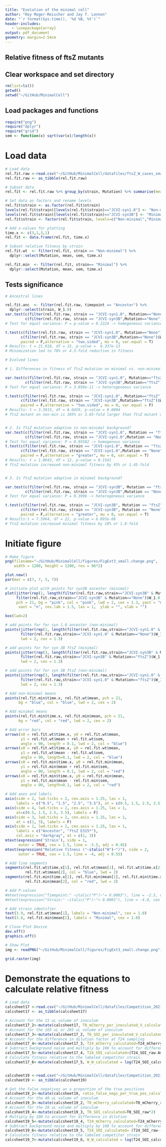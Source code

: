 ```yaml
---
title: "Evolution of the minimal cell"
author: "Roy Moger-Reischer and Jay T. Lennon"
date: "`r format(Sys.time(), '%d %B, %Y')`"
header-includes:
   - \usepackage{array}
output: pdf_document
geometry: margin=2.54cm
---
```


## Relative fitness of ftsZ mutants

## Clear workspace and set directory
```r
rm(list=ls())
getwd()
setwd("~/GitHub/MinimalCell")
```

## Load packages and functions
```r
require("png")
require("dplyr")
require("grid")
sem <- function(x) sqrt(var(x)/length(x))
```

# Load data
```r
# Load data
rel.fit.raw <-read.csv("~/GitHub/MinimalCell/datafiles/ftsZ_W_cases_small.change.csv")
rel.fit.raw <- as_tibble(rel.fit.raw)

# Subset data
rel.fit <- rel.fit.raw %>% group_by(strain, Mutation) %>% summarise(mean = mean(W_1.0), sem = sem(W_1.0))

# Set data as factors and rename levels
rel.fit$strain <- as.factor(rel.fit$strain)
levels(rel.fit$strain)[levels(rel.fit$strain)=="JCVI-syn1.0"] <- "Non-minimal"
levels(rel.fit$strain)[levels(rel.fit$strain)=="JCVI-syn3B"] <- "Minimal"
rel.fit$strain <- factor(rel.fit$strain, levels=c("Non-minimal","Minimal"))

# Add x-values for plotting
time.x <- c(3,1,3,1)
rel.fit <- data.frame(rel.fit, time.x)

# Subset relative fitness by strain
rel.fit.wt  <- filter(rel.fit, strain == "Non-minimal") %>%
  dplyr::select(Mutation, mean, sem, time.x)

rel.fit.min  <- filter(rel.fit, strain== "Minimal") %>%
  dplyr::select(Mutation, mean, sem, time.x)
```

## Tests significance

```r
# Ancestral lines

rel.fit.anc  <- filter(rel.fit.raw, timepoint == "Ancestor") %>%
  dplyr::select(strain, W_1.0)
var.test(c(filter(rel.fit.raw, strain == "JCVI-syn1.0", Mutation=="None")$W_1.0),
         c(filter(rel.fit.raw, strain == "JCVI-syn3B",Mutation=="None")$W_1.0))
# Test for equal variance: P = p-value = 0.2224 -> homogeneous variance

t.test(c(filter(rel.fit.raw, strain == "JCVI-syn1.0", Mutation=="None")$W_1.0),
       c(filter(rel.fit.raw, strain == "JCVI-syn3B",Mutation=="None")$W_1.0),
       paired = F,alternative = "two.sided", mu = 0, var.equal = T)
# Results: t = 21.918, df = 15, p-value =  8.337e-13
# Minimization led to 78% or 4.5-fold reduction in fitness

# Evolved lines

# 1. Differences in fitness of ftsZ mutation on minimal vs. non-minimal background

var.test(c(filter(rel.fit.raw, strain == "JCVI-syn1.0", Mutation=="ftsZ")$W_1.0),
         c(filter(rel.fit.raw, strain == "JCVI-syn3B",Mutation=="ftsZ")$W_1.0))
# Test for equal variance: P = 3.856e-11 -> heterogeneous variance

t.test(c(filter(rel.fit.raw, strain == "JCVI-syn1.0", Mutation=="ftsZ")$W_1.0),
       c(filter(rel.fit.raw, strain == "JCVI-syn3B",Mutation=="ftsZ")$W_1.0),
       paired = F,alternative = "two.sided", mu = 0, var.equal = F)
# Results: t = 3.3915, df = 8.0459, p-value = 0.0094
# ftsZ mutant on non-min is 105% or 3.65-fold larger than ftsZ mutant on min


# 2. Is ftsZ mutation adaptive in non-minimal background?
var.test(c(filter(rel.fit.raw, strain == "JCVI-syn1.0", Mutation == "ftsZ")$W_1.0),
         c(filter(rel.fit.raw, strain == "JCVI-syn1.0",Mutation == "None")$W_1.0))
# Test for equal variance: P = 0.05582 -> homogenous variance
t.test(c(filter(rel.fit.raw, strain == "JCVI-syn1.0", Mutation == "ftsZ")$W_1.0),
       c(filter(rel.fit.raw, strain == "JCVI-syn1.0",Mutation == "None")$W_1.0),
       paired = F,alternative = "greater", mu = 0, var.equal = T)
# Results: t = 1.0643, df = 12, p-value = 0.1541
# ftsZ mutation increased non-minimal fitness by 45% or 1.45-fold


# 3. Is ftsZ mutation adaptive in minimal background?

var.test(c(filter(rel.fit.raw, strain == "JCVI-syn3B", Mutation == "ftsZ")$W_1.0),
         c(filter(rel.fit.raw, strain == "JCVI-syn3B",Mutation == "None")$W_1.0))
# Test for equal variance: P = 0.3996 -> heterogeneous variance

t.test(c(filter(rel.fit.raw, strain == "JCVI-syn3B", Mutation == "ftsZ")$W_1.0),
       c(filter(rel.fit.raw, strain == "JCVI-syn3B", Mutation == "None")$W_1.0),
       paired = F,alternative = "greater", mu = 0, var.equal = T)
# Results:t = 7.5964, df = 22, p-value = 6.895e-08
# ftsZ mutation increased minimal fitness by 18% or 1.8-fold
```

# Initiate figure
```r
# Make figure
png(filename="~/GitHub/MinimalCell/figures/FigExt3_small.change.png",
    width = 1200, height = 1200, res = 96*2) 

plot.new()
par(mar = c(7, 7, 5, 7))

# initiate plot with points for syn3B ancestor (minimal)
plot(jitter(rep(1, length(filter(rel.fit.raw,strain=="JCVI-syn3B" & Mutation=="None")$W_1.0)), amount = 0.5), 
     filter(rel.fit.raw,strain=="JCVI-syn3B" & Mutation=="None")$W_1.0, ylim = c(0.1, 3.75), xlim = c(0, 4.55), 
     pch = 21, bg = "pink", col = "pink", lwd = 2, cex = 1.3, yaxt = "n", 
      xaxt = "n", cex.lab = 1.5, las = 1,  ylab = "", xlab = "")

box(lwd=2)

# add points for for syn 1.0 ancestor (non-minimal)
points(jitter(rep(1, length(filter(rel.fit.raw,strain=="JCVI-syn1.0" & Mutation=="None")$W_1.0)), amount = 0.5), 
       filter(rel.fit.raw,strain=="JCVI-syn1.0" & Mutation=="None")$W_1.0, pch = 21, bg = "lightblue", col = "lightblue", 
       lwd = 2, cex = 1.3)

# add points for for syn 3B ftsZ (minimal)
points(jitter(rep(3, length(filter(rel.fit.raw,strain=="JCVI-syn3B" & Mutation=="ftsZ")$W_1.0)), amount = 0.5), 
       filter(rel.fit.raw,strain=="JCVI-syn3B" & Mutation=="ftsZ")$W_1.0, pch = 21, bg = "pink", col = "pink", 
       lwd = 2, cex = 1.3)

# add points for for syn 3B ftsZ (non-minimal)
points(jitter(rep(3, length(filter(rel.fit.raw,strain=="JCVI-syn1.0" & Mutation=="ftsZ")$W_1.0)), amount = 0.5), 
       filter(rel.fit.raw,strain=="JCVI-syn1.0" & Mutation=="ftsZ")$W_1.0, pch = 21, bg = "lightblue", col = "lightblue", 
       lwd = 2, cex = 1.3)

# Add non-minimal means
points(rel.fit.min$time.x, rel.fit.wt$mean, pch = 21, 
      bg = "blue", col = "blue", lwd = 2, cex = 2)

# Add minimal means
points(rel.fit.min$time.x, rel.fit.min$mean, pch = 21, 
      bg = "red", col = "red", lwd = 2, cex = 2)

# Add error bars
arrows(x0 = rel.fit.wt$time.x, y0 = rel.fit.wt$mean, 
       y1 = rel.fit.wt$mean + rel.fit.wt$sem, 
       angle = 90, length = 0.1, lwd = 2, col = "blue")
arrows(x0 = rel.fit.wt$time.x, y0 = rel.fit.wt$mean, 
       y1 = rel.fit.wt$mean - rel.fit.wt$sem, 
       angle = 90, length=0.1, lwd = 2, col = "blue")
arrows(x0 = rel.fit.min$time.x, y0 = rel.fit.min$mean, 
       y1 = rel.fit.min$mean + rel.fit.min$sem, 
       angle = 90, length = 0.1, lwd = 2, col = "red")
arrows(x0 = rel.fit.min$time.x, y0 = rel.fit.min$mean, 
       y1 = rel.fit.min$mean - rel.fit.min$sem, 
       angle = 90, length=0.1, lwd = 2, col = "red")

# Add axes and labels
axis(side = 2, lwd.ticks = 2, cex.axis = 1.25, las = 1,
     labels = c("0.5", "1.5", "2.5", "3.5"), at = c(0.5, 1.5, 2.5, 3.5))
axis(side = 4, lwd.ticks = 2, cex.axis = 1.25, las = 1,
     at=c(0.5, 1.5, 2.5, 3.5), labels = F)
axis(side = 3, lwd.ticks = 2, cex.axis = 1.25, las = 1,
     at = c(1, 3), labels = F)
axis(side = 1, lwd.ticks = 2, cex.axis = 1.25, las = 1,
     labels = c("Ancestor", "ftsZ E315*"), 
     col.axis = "darkgray", at = c(1, 3))
mtext(expression('Strain'), side = 1,
      outer = TRUE, cex = 1.5, line = -3.5, adj = 0.45)
mtext(expression("Relative fitness ("~italic("W")~")"), side = 2, 
      outer = TRUE, cex = 1.5, line = -4, adj = 0.55)

# Add line segments
segments(rel.fit.wt$time.x[1], rel.fit.wt$mean[1], rel.fit.wt$time.x[2], 
         rel.fit.wt$mean[2], col = "blue", lwd = 2)
segments(rel.fit.min$time.x[1], rel.fit.min$mean[1], rel.fit.min$time.x[2], 
         rel.fit.min$mean[2], col = "red", lwd = 2)

# Add P-values
#mtext(expression("Timepoint:" ~italic("P")~"= 0.0003"), line = -2.5, cex = 0.80, at = 0.9)
#mtext(expression("Strain:" ~italic("P")~"< 0.0001"), line = -4.0, cex = 0.80, at = 0.75)

# Add strain identifier
text(3.9, rel.fit.wt$mean[1], labels = "Non-minimal", cex = 1.0)
text(3.8, rel.fit.min$mean[1], labels = "Minimal", cex = 1.0)

# Close Plot Device
dev.off()
graphics.off()

# Show Plot
img <- readPNG("~/GitHub/MinimalCell/figures/FigExt3_small.change.png")

grid.raster(img)
```

# Demonstrate the equations to calculate relative fitness
```r
# Load data
calcsheet17 <-read.csv("~/GitHub/MinimalCell/datafiles/Competition_2021_strain17.strain16.csv")
calcsheet17 <- as_tibble(calcsheet17)

# Account for the 15 uL volume of inoculum
calcsheet17_2<-mutate(calcsheet17, T0_mCherry_per_inoculated_V_calculated=T0_mCherry_raw_per_10_uL*1.5)
# Account for the 165 uL or 285 uL volume of inoculum
calcsheet17_3<-mutate(calcsheet17_2, T0_SOI_per_inoculated_V_calculated=T0_SOI_raw_per_10_uL*Inoculated_V)
# Account for the difference in dilution factor at T24 sampling
calcsheet17_4<-mutate(calcsheet17_3, T24_mCherry_calculated=T24_mCherry_raw*100)
# Subtract background noise and multiply by 100 to account for difference in dilution
calcsheet17_5<-mutate(calcsheet17_4, T24_SOI_calculated=(T24_SOI_raw-Amount_false_neg_to_subtract_as_proportion_of_true_pos_mCherry_cells*T24_mCherry_raw)*100)
# Calculate fitness relative to the labeled competitor strain
calcsheet17_6<-mutate(calcsheet17_5, W_W_calculated = log(T24_SOI_calculated/T0_SOI_per_inoculated_V_calculated)/log(T24_mCherry_calculated/T0_mCherry_per_inoculated_V_calculated))


calcsheet19 <-read.csv("~/GitHub/MinimalCell/datafiles/Competition_2021_strain19.strain8.csv")
calcsheet19 <- as_tibble(calcsheet19)

# Get the false negatives as a proportion of the true positives
calcsheet19_2<-mutate(calcsheet19, ratio_false_negs_per_true_pos_calculated=mCherry_false_negs_avg/mCherry_true_posvs_avg)
# Account for the 40 uL volume of inoculum
calcsheet19_3<-mutate(calcsheet19_2, T0_mCherry_calculated=T0_mCherry_raw*4)
# Account for the 20 uL volume of inoculum
calcsheet19_4<-mutate(calcsheet19_3, T0_SOI_calculated=T0_SOI_raw*2)
# Multiply by 100 to account for difference in dilution
calcsheet19_5<-mutate(calcsheet19_4, T24_mCherry_calculated=T24_mCherry_raw*100)
# Subtract background noise and multiply by 100 to account for difference in dilution
calcsheet19_6<-mutate(calcsheet19_5, T24_SOI_calculated= (T24_SOI_raw-(ratio_false_negs_per_true_pos_calculated*T24_mCherry_raw))*100)
# Calculate fitness relative to the labeled competitor strain
calcsheet19_7<-mutate(calcsheet19_6, W_W_calculated = log(T24_SOI_calculated/T0_SOI_calculated)/log(T24_mCherry_calculated/T0_mCherry_calculated))
```